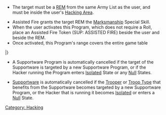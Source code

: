 {{section-hacking}}


{{n4only}}
{{n4list}}

{{image | name=sup-assited_fire0.jpg | style=128 }} 

{{skillbox |red| ASSISTED FIRE | ENTIRE ORDER }}
{{skill-label | Supportware, No Roll. }}
{{Requirements}}
* The target must be a [[REM]] from the same Army List as the user, and must be inside the user's [[Hacking Area]].
{{effects}}

* Assisted Fire grants the target REM the [[Marksmanship]] Special Skill.
* When the user activates this Program, which does not require a Roll, place an Assisted Fire Token (SUP: ASSISTED FIRE) beside the user and beside the REM.
* Once activated, this Program's range covers the entire game table


{{n4-hacking-header}}
{{hackingrow | [[Assisted Fire]] | -- | -- | -- | -- | REM | Entire Order | Target gains [[Marksmanship]].}}
|}


{{remember-start}}
{{update | PDF 2.1, July 2023}}
* {{erratahighlight}}A Supportware Program is automatically cancelled if the target of the Supportware is targeted by a new Supportware Program, or if the Hacker running the Program enters [[Isolated]] State or any [[Null]] States.{{erratahighlight-end}}
{{update-end}}
{{original}}
* {{originalhighlight}}[[Labels|Supportware]] is automatically cancelled if the [[Trooper]] or [[Troop Type]] that benefits from the Supportware becomes targeted by a new Supportware Program, or the Hacker that is running it becomes [[Isolated]] or enters a [[Null]] State.{{originalhighlight-end}}
{{original-end}}
{{remember-end}}

{{n4end}}




[[Category: Hacking]]